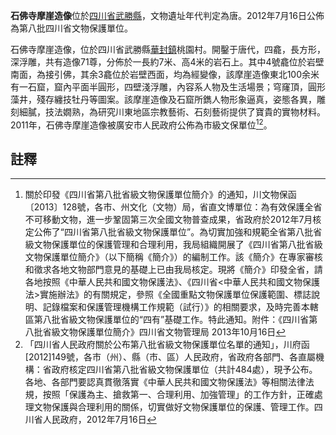{{msg:四川省文物保護單位
|名稱 = 石佛寺摩崖造像
|編號 = 335
|圖片 = 
|級別 = S8
|分類 = 
|時代 = [[唐代|唐代]]
|地点 = [[四川省|四川省]][[武勝縣|武勝縣]]
|坐標 =
|登錄 = 2012年7月16日
}}
'''石佛寺摩崖造像'''位於[[四川省|四川省]][[武勝縣|武勝縣]]，文物遺址年代判定為唐。2012年7月16日公佈為第八批四川省文物保護單位。

石佛寺摩崖造像，位於四川省武勝縣[[華封鎮|華封鎮]]桃園村。開鑿于唐代，四龕，長方形，深浮雕，共有造像71尊，分佈於一長約7米、高4米的岩石上。其中4號龕位於岩壁南面，為接引佛，其余3龕位於岩壁西面，均為經變像，該摩崖造像東北100余米有一石窟，窟內平面半圓形，四壁淺浮雕，內容系人物及生活場景；穹窿頂，圓形藻井，殘存纏技牡丹等圖案。該摩崖造像及石窟所鐫人物形象逼真，姿態各異，雕刻細膩，技法嫺熟，為研究川東地區宗教藝術、石刻藝術提供了寶貴的實物材料。2011年，石佛寺摩崖造像被廣安市人民政府公佈為市級文保單位<ref>關於印發《四川省第八批省級文物保護單位簡介》的通知，川文物保函〔2013〕128號，各市、州文化（文物）局，省直文博單位：為有效保護全省不可移動文物，進一步鞏固第三次全國文物普查成果，省政府於2012年7月核定公佈了“四川省第八批省級文物保護單位”。為切實加強和規範全省第八批省級文物保護單位的保護管理和合理利用，我局組織開展了《四川省第八批省級文物保護單位簡介》（以下簡稱《簡介》）的編制工作。該《簡介》在專家審核和徵求各地文物部門意見的基礎上已由我局核定。現將《簡介》印發全省，請各地按照《中華人民共和國文物保護法》、《四川省<中華人民共和國文物保護法>實施辦法》的有關規定，參照《全國重點文物保護單位保護範圍、標誌說明、記錄檔案和保護管理機構工作規範（試行）》的相關要求，及時完善本轄區第八批省級文物保護單位的“四有”基礎工作。特此通知。附件：《四川省第八批省級文物保護單位簡介》四川省文物管理局  2013年10月16日</ref><ref>「四川省人民政府關於公布第八批省級文物保護單位名單的通知」，川府函[2012]149號，各市（州）、縣（市、區）人民政府，省政府各部門、各直屬機構：省政府核定四川省第八批省級文物保護單位（共計484處），現予公布。各地、各部門要認真貫徹落實《中華人民共和國文物保護法》等相關法律法規，按照「保護為主、搶救第一、合理利用、加強管理」的工作方針，正確處理文物保護與合理利用的關係，切實做好文物保護單位的保護、管理工作。四川省人民政府，2012年7月16日</ref>。
==註釋==
{{reflist}}